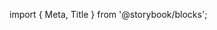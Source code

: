 ﻿import { Meta, Title } from '@storybook/blocks';

<Meta of={RowStories} />

<Title />

Focus management and smooth scrolling for a list of horizontally-oriented items.

## Source

https://github.com/rdkcentral/Lightning-UI-Components/blob/develop/packages/@lightningjs/ui-components/src/components/Row/Row.js

## Usage

`Row` expects a list of `items` which will be laid out side-by-side. By default, the height of `Row`'s Item container is the same as the height of the tallest item, and the width is the width passed in, the width of the wrapping FocusManager if available, or the width of the stage by default. You can change the `w` and `h` attributes to manage `width` and `height`, respectively.

```js
import { Row } from '@lightningjs/ui-components';

class Basic extends lng.Component {
  static _template() {
    return {
      Row: {
        type: Row,
        items: [
          // list of items
        ]
      }
    };
  }
}
```

### Scrolling

By default, `Row` will scroll horizontally to see any items that are not visible within the width of the Row((or just outside of the `Row` width)

The `scrollIndex` property determines the index at which scrolling should begin. By default, that index is 0.
Scroll behavior is determined based on what is passed to the `alwaysScroll`, `lazyScroll`, and `neverScroll` properties.
If multiple of these properties are enabled, the order of precedence from highest to lowest is: `alwaysScroll`, `lazyScroll`, `neverScroll`.

## API

### Properties

| name                 | type                                                    | required | default   | description                                                                                                                                                                          |
| -------------------- | ------------------------------------------------------- | -------- | --------- | ------------------------------------------------------------------------------------------------------------------------------------------------------------------------------------ |
| items                | <DocsLink id="lng.Component">lng.Component[]</DocsLink> | false    | undefined | components to be listed in the row.                                                                                                                                                  |
| lazyScroll           | boolean                                                 | false    | false     | will only scroll the row if the item is off screen and alwaysScroll and neverScroll are both false                                                                                   |
| selected             | <DocsLink id="lng.Component" />                         | true     | undefined | component that is currently in focus                                                                                                                                                 |
| selectedIndex        | number                                                  | false    | 0         | index of currently selected item                                                                                                                                                     |
| startLazyScrollIndex | number                                                  | false    | undefined | when `lazyScroll` is `true`, index of item in `items`, and items thereafter, at which lazy scrolling should occur at (alwasy scroll functionality will take place before this index) |
| stopLazyScrollIndex  | number                                                  | false    | undefined | when `lazyScroll` is `true`, index of item in `items`, and items preceding, at which lazy scrolling should occur (alwasy scroll functionality will take place after this index)      |

### Style Properties

The Row component shares the same style properties as the ones listed in NavigationManager. For a detailed description, please refer to style properties section in the [NavigationManager component](?path=/docs/components-navigationmanager--row)

### Child Item Properties

The `Row` component will utilize the following properties on each individual element in its `items` array:

| name             | type    | required | default | description                                                      |
| ---------------- | ------- | -------- | ------- | ---------------------------------------------------------------- |
| centerInParent   | boolean | false    | false   | when true, it places the child component in center of the parent |
| extraItemSpacing | number  | false    | 0       | additional space to be added between items                       |

### Methods

The Row component is a subclass of NavigationManager and FocusManager, so inherits all methods from those parent components. These shared methods are already documented in the NavigationManager and FocusManager documentation. For detailed descriptions of these methods, please refer to the methods section in the [NavigationManager](/?path=/docs/components-navigationmanager--row) and [FocusManager](/docs/components-focusmanager--column-with-rows) documentation.

#### onScreenEffect(onScreenItems: lng.Component[]): void

A callback that can be overridden to do something with the items that are currently on screen. This will be called on every new render.

